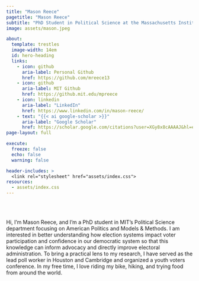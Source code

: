 ```yaml
---
title: "Mason Reece"
pagetitle: "Mason Reece"
subtitle: "PhD Student in Political Science at the Massachusetts Institute of Technology"
image: assets/mason.jpeg

about:
  template: trestles
  image-width: 14em
  id: hero-heading
  links:
    - icon: github
      aria-label: Personal Github
      href: https://github.com/mreece13
    - icon: github
      aria-label: MIT Github
      href: https://github.mit.edu/mpreece
    - icon: linkedin
      aria-label: "LinkedIn"
      href: https://www.linkedin.com/in/mason-reece/
    - text: "{{< ai google-scholar >}}"
      aria-label: "Google Scholar"
      href: https://scholar.google.com/citations?user=XGy8x8cAAAAJ&hl=en
page-layout: full

execute: 
  freeze: false
  echo: false
  warning: false

header-includes: >
  <link rel="stylesheet" href="assets/index.css">
resources:
  - assets/index.css
---
```


<br><br>


::: {#hero-heading}

Hi, I’m Mason Reece, and I’m a PhD student in MIT’s Political Science department focusing on American Politics and Models & Methods. I am interested in better understanding how election systems impact voter participation and confidence in our democratic system so that this knowledge can inform advocacy and directly improve electoral administration. To bring a practical lens to my research, I have served as the lead poll worker in Houston and Cambridge and organized a youth voters conference. In my free time, I love riding my bike, hiking, and trying food from around the world.

:::
